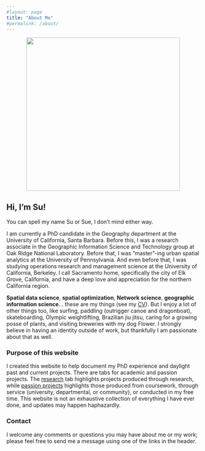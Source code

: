 ```yaml
---
#layout: page
title: "About Me"
#permalink: /about/
---
```


<center><img src="images/Su_bio_final_fixed.JPG" width="400"></center>

## Hi, I'm Su!

You can spell my name Su or Sue, I don't mind either way.

I am currently a PhD candidate in the Geography department at the University of California, Santa Barbara. Before this, I was a research associate in the Geographic Information Science and Technology group at Oak Ridge National Laboratory. Before that, I was "master"-ing urban spatial analytics at the University of Pennsylvania. And even before that, I was studying operations research and management science at the University of California, Berkeley. I call Sacramento home, specifically the city of Elk Grove, California, and have a deep love and appreciation for the northern California region.

**Spatial data science**, **spatial optimization**, **Network science**, **geographic information science**... these are my things (see my [CV](cv.html)). But I enjoy a lot of other things too, like surfing, paddling (outrigger canoe and dragonboat), skateboarding, Olympic weightlifting, Brazilian jiu jitsu, caring for a growing posse of plants, and visiting breweries with my dog Flower. I strongly believe in having an identity outside of work, but thankfully I am passionate about that as well.

### Purpose of this website

I created this website to help document my PhD experience and daylight past and current projects. There are tabs for academic and passion projects. The [research](research.html) tab highlights projects produced through research, while [passion projects](passion_projects.html) highlights those produced from coursework, through service (university, departmental, or community), or conducted in my free time. This website is not an exhaustive collection of everything I have ever done, and updates may happen haphazardly.

### Contact

I welcome any comments or questions you may have about me or my work; please feel free to send me a message using one of the links in the header.

